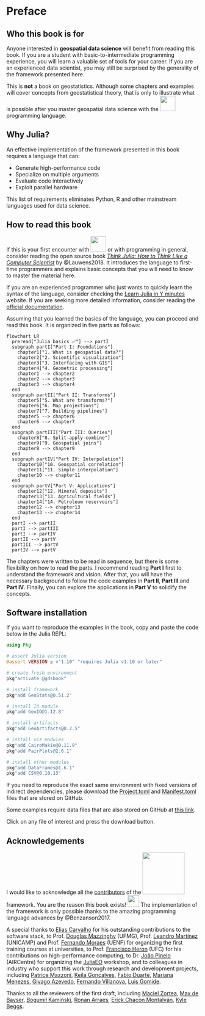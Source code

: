 # Preface {.unnumbered}

## Who this book is for

Anyone interested in **geospatial data science** will benefit from
reading this book. If you are a student with basic-to-intermediate
programming experience, you will learn a valuable set of tools
for your career. If you are an experienced data scientist, you
may still be surprised by the generality of the framework
presented here.

This is **not** a book on geostatistics. Although some chapters
and examples will cover concepts from geostatistical theory,
that is only to illustrate what is possible after you master
geospatial data science with the
[![](images/julia.svg){fig-alt="Julia" width=40px}](https://julialang.org)
programming language.

## Why Julia?

An effective implementation of the framework presented in this book
requires a language that can:

- Generate high-performance code
- Specialize on multiple arguments
- Evaluate code interactively
- Exploit parallel hardware

This list of requirements eliminates Python, R and other
mainstream languages used for data science.

## How to read this book

If this is your first encounter with
[![](images/julia.svg){fig-alt="Julia" width=40px}](https://julialang.org)
or with programming in general, consider reading the open source book
[*Think Julia: How to Think Like a Computer Scientist*](https://benlauwens.github.io/ThinkJulia.jl/latest/book.html)
by @Lauwens2018. It introduces the language to
first-time programmers and explains basic concepts that you will
need to know to master the material here.

If you are an experienced programmer who just wants to quickly
learn the syntax of the language, consider checking the
[Learn Julia in Y minutes](https://learnxinyminutes.com/docs/julia)
website. If you are seeking more detailed information, consider
reading the [official documentation](https://docs.julialang.org/en/v1).

Assuming that you learned the basics of the language, you can proceed
and read this book. It is organized in five parts as follows:

```mermaid
flowchart LR
  preread["Julia basics ✅"] --> partI
  subgraph partI["Part I: Foundations"]
    chapter1["1. What is geospatial data?"]
    chapter2["2. Scientific visualization"]
    chapter3["3. Interfacing with GIS"]
    chapter4["4. Geometric processing"]
    chapter1 --> chapter2
    chapter2 --> chapter3
    chapter3 --> chapter4
  end
  subgraph partII["Part II: Transforms"]
    chapter5["5. What are transforms?"]
    chapter6["6. Map projections"]
    chapter7["7. Building pipelines"]
    chapter5 --> chapter6
    chapter6 --> chapter7
  end
  subgraph partIII["Part III: Queries"]
    chapter8["8. Split-apply-combine"]
    chapter9["9. Geospatial joins"]
    chapter8 --> chapter9
  end
  subgraph partIV["Part IV: Interpolation"]
    chapter10["10. Geospatial correlation"]
    chapter11["11. Simple interpolation"]
    chapter10 --> chapter11
  end
  subgraph partV["Part V: Applications"]
    chapter12["12. Mineral deposits"]
    chapter13["13. Agricultural fields"]
    chapter14["14. Petroleum reservoirs"]
    chapter12 --> chapter13
    chapter13 --> chapter14
  end
  partI --> partII
  partI --> partIII
  partI --> partIV
  partII --> partV
  partIII --> partV
  partIV --> partV
```

The chapters were written to be read in sequence, but there is
some flexibility on how to read the parts. I recommend reading
**Part I** first to understand the framework and vision. After
that, you will have the necessary background to follow the code
examples in **Part II**, **Part III** and **Part IV**. Finally,
you can explore the applications in **Part V** to solidify the
concepts.

## Software installation

If you want to reproduce the examples in the book, copy and paste
the code below in the Julia REPL:

```julia
using Pkg

# assert Julia version
@assert VERSION ≥ v"1.10" "requires Julia v1.10 or later"

# create fresh environment
pkg"activate @gdsbook"

# install framework
pkg"add GeoStats@0.51.2"

# install IO module
pkg"add GeoIO@1.12.8"

# install artifacts
pkg"add GeoArtifacts@0.2.5"

# install viz modules
pkg"add CairoMakie@0.11.9"
pkg"add PairPlots@2.6.1"

# install other modules
pkg"add DataFrames@1.6.1"
pkg"add CSV@0.10.13"
```

If you need to reproduce the exact same environment with
fixed versions of indirect dependencies, please download the
[Project.toml](https://github.com/JuliaEarth/geospatial-data-science-with-julia/blob/main/Project.toml) and
[Manifest.toml](https://github.com/JuliaEarth/geospatial-data-science-with-julia/blob/main/Manifest.toml)
files that are stored on GitHub.

Some examples require data files that are also stored on GitHub at
[this link](https://github.com/JuliaEarth/geospatial-data-science-with-julia/tree/main/data).

Click on any file of interest and press the download button.

## Acknowledgements

I would like to acknowledge all the [contributors](https://github.com/JuliaEarth/GeoStats.jl#contributors) of the
[![](images/geostats.svg){fig-alt="GeoStats.jl" width=110px}](https://github.com/JuliaEarth/GeoStats.jl) framework.
You are the reason this book exists! [![](images/juliahearts.gif){fig-alt="JuliaHearts" width=30px}](https://julialang.org)
The implementation of the framework is only possible thanks to the amazing programming language advances by @Benzanson2017.

A special thanks to [Elias Carvalho](https://github.com/eliascarv)
for his outstanding contributions to the software stack,
to Prof. [Douglas Mazzinghy](https://scholar.google.com.br/citations?user=yfnHmeEAAAAJ) (UFMG),
Prof. [Leandro Martínez](https://scholar.google.com.br/citations?user=4eLEzHAAAAAJ&hl=pt-BR) (UNICAMP) and
Prof. [Fernando Moraes](https://www.linkedin.com/in/fernando-sergio-de-moraes-3464014a) (UENF)
for organizing the first training courses at universities,
to Prof. [Francisco Heron](https://scholar.google.com/citations?user=6-kN0tMAAAAJ) (UFC)
for his contributions on high-performance computing,
to Dr. [João Pinelo](https://www.linkedin.com/in/joaopinelo) (AIRCentre)
for organizing the [JuliaEO](https://github.com/Arpeggeo/JuliaEO2023) workshop,
and to colleagues in industry who support this work through research and development projects, including
[Patrice Mazzoni](https://www.linkedin.com/in/patrice-mazzoni),
[Keila Gonçalves](https://www.linkedin.com/in/keila-gon%C3%A7alves-013a9512),
[Fabio Duarte](https://www.linkedin.com/in/fabio-terra-passos-duarte-89362555),
[Mariana Menezes](https://www.linkedin.com/in/mariana-menezes-42085852),
[Givago Azevedo](https://www.linkedin.com/in/givagovalentedeazevedo/),
[Fernando Villanova](https://www.linkedin.com/in/fernando-villanova-46a56534),
[Luis Gomide](https://www.linkedin.com/in/luis-gomide-junior).

Thanks to all the reviewers of the first draft, including
[Maciel Zortea](https://www.linkedin.com/in/mzortea),
[Max de Bayser](https://www.linkedin.com/in/max-de-bayser-13a44521),
[Bogumił Kamiński](https://www.linkedin.com/in/bogumilkaminski),
[Ronan Arraes](https://www.linkedin.com/in/ronan-arraes),
[Erick Chacón Montalván](https://www.linkedin.com/in/erick-chacon-montalvan-7bba9141),
[Kyle Beggs](https://www.linkedin.com/in/kylebeggs).